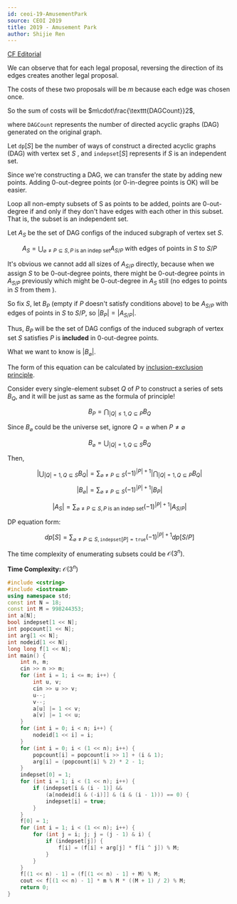 ---
id: ceoi-19-AmusementPark
source: CEOI 2019
title: 2019 - Amusement Park
author: Shijie Ren
---

[CF Editorial](https://codeforces.com/blog/entry/68748)

<Spoiler title="Hint">

We can observe that for each legal proposal, reversing the direction of its
edges creates another legal proposal.

The costs of these two proposals will be $m$ because each edge was chosen once.

So the sum of costs will be $m\cdot\frac{\texttt{DAGCount}}2$,

where $\texttt{DAGCount}$ represents the number of directed acyclic graphs (DAG)
generated on the original graph.

</Spoiler>

<Spoiler title="Explanation">

Let $\texttt{dp}[S]$ be the number of ways of construct a directed acyclic
graphs (DAG) with vertex set $S$ , and $\texttt{indepset}[S]$ represents if $S$
is an independent set.

Since we're constructing a DAG, we can transfer the state by adding new points.
Adding 0-out-degree points (or 0-in-degree points is OK) will be easier.

Loop all non-empty subsets of S as points to be added, points are 0-out-degree
if and only if they don't have edges with each other in this subset. That is,
the subset is an independent set.

<Spoiler title="A Brief Explanation">

Let $A_S$ be the set of DAG configs of the induced subgraph of vertex set $S$.

$$
A_S = \bigcup_{\varnothing\not=P\subseteq S,P \text{ is an indep set}}A_{S/P} \text{ with edges of points in }S\text{ to }S/P
$$

It's obvious we cannot add all sizes of $A_{S/P}$ directly, because when we
assign $S$ to be 0-out-degree points, there might be 0-out-degree points in
$A_{S/P}$ previously which might be 0-out-degree in $A_S$ still (no edges to
points in $S$ from them ).

So fix $S$, let $B_P$ (empty if $P$ doesn't satisfy conditions above) to be
$A_{S/P} \text{ with edges of points in }S\text{ to }S/P$, so $|B_P|=|A_{S/P}|$.

Thus, $B_P$ will be the set of DAG configs of the induced subgraph of vertex set
$S$ satisfies $P$ is **included** in 0-out-degree points.

What we want to know is $|B_\varnothing|$.

The form of this equation can be calculated by
[inclusion-exclusion principle](https://en.wikipedia.org/wiki/Inclusion-exclusion_principle).

Consider every single-element subset $Q$ of $P$ to construct a series of sets
$B_Q$, and it will be just as same as the formula of principle!

$$
B_P = \bigcap_{|Q|\leq1,Q\subseteq P}B_Q
$$

Since $B_\varnothing$ could be the universe set, ignore $Q=\varnothing$ when
$P\not=\varnothing$

$$
B_\varnothing = \bigcup_{|Q|=1,Q\subseteq S}B_Q
$$

Then,

$$
\left|\bigcup_{|Q|=1,Q\subseteq S}B_Q\right| = \sum_{\varnothing\not=P\subseteq S}(−1)^{|P|+1}\left|\bigcap_{|Q|=1,Q\subseteq P}B_Q\right|
$$

$$
|B_\varnothing| = \sum_{\varnothing\not=P\subseteq S}(−1)^{|P|+1}|B_P|
$$

$$
|A_S| = \sum_{\varnothing\not=P\subseteq S,P \text{ is an indep set}}(−1)^{|P|+1}|A_{S/P}|
$$

DP equation form:

$$
dp[S]=\sum_{\varnothing\not=P\subseteq S,\texttt{indepset}[P]=\texttt{true}}(−1)^{|P|+1}dp[S/P]
$$

</Spoiler>

The time complexity of enumerating subsets could be $\mathcal{O}(3^n)$.

<!--
<Optional title="FWT">

It can be optimized further through FWT to be an $\mathcal{O}(n^22^n)$ algorithm.

</Optional>
-->

</Spoiler>

<Spoiler title="Implementation">

**Time Complexity:** $\mathcal{O}(3^n)$

<LanguageSection>

<CPPSection>

```cpp
#include <cstring>
#include <iostream>
using namespace std;
const int N = 18;
const int M = 998244353;
int a[N];
bool indepset[1 << N];
int popcount[1 << N];
int arg[1 << N];
int nodeid[1 << N];
long long f[1 << N];
int main() {
	int n, m;
	cin >> n >> m;
	for (int i = 1; i <= m; i++) {
		int u, v;
		cin >> u >> v;
		u--;
		v--;
		a[u] |= 1 << v;
		a[v] |= 1 << u;
	}
	for (int i = 0; i < n; i++) {
		nodeid[1 << i] = i;
	}
	for (int i = 0; i < (1 << n); i++) {
		popcount[i] = popcount[i >> 1] + (i & 1);
		arg[i] = (popcount[i] % 2) * 2 - 1;
	}
	indepset[0] = 1;
	for (int i = 1; i < (1 << n); i++) {
		if (indepset[i & (i - 1)] &&
		    (a[nodeid[i & (-i)]] & (i & (i - 1))) == 0) {
			indepset[i] = true;
		}
	}
	f[0] = 1;
	for (int i = 1; i < (1 << n); i++) {
		for (int j = i; j; j = (j - 1) & i) {
			if (indepset[j]) {
				f[i] = (f[i] + arg[j] * f[i ^ j]) % M;
			}
		}
	}
	f[(1 << n) - 1] = (f[(1 << n) - 1] + M) % M;
	cout << f[(1 << n) - 1] * m % M * ((M + 1) / 2) % M;
	return 0;
}
```

</CPPSection>

</LanguageSection>

</Spoiler>
